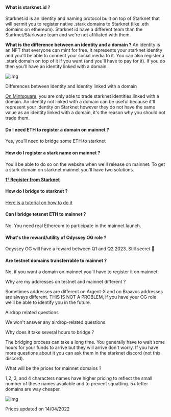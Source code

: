 #### What is starknet.id ?

Starknet.id is an identity and naming protocol built on top of Starknet that will permit you to register native .stark domains to Starknet (like .eth domains on ethereum). Starknet id have a different team than the Starknet/Starkware team and we're not affiliated with them.

**What is the difference between an identity and a domain ?** An identity is an NFT that everyone can mint for free. It represents your starknet identity and you'll be able to connect your social media to it. You can also register a .stark domain on top of it if you want (and you'll have to pay for it). If you do then you'll have an identity linked with a domain.

![img](<https://files.gitbook.com/v0/b/gitbook-x-prod.appspot.com/o/spaces%2FWiVGIamyAI2qdOryOMiS%2Fuploads%2FRI4zG48YCE4QuWxQWdux%2FStarknet%20identity%20(1).png?alt=media&token=f9290d0e-5759-4ee3-a936-a9427a014bb4>)

Differences between Identity and Identity linked with a domain

[On Mintsquare](https://mintsquare.io/collection/starknet/starknet-id/activities), you are only able to trade starknet identities linked with a domain. An identity not linked with a domain can be useful because it'll represent your identity on Starknet however they do not have the same value as an identity linked with a domain, it's the reason why you should not trade them.

#### Do I need ETH to register a domain on mainnet ?

Yes, you’ll need to bridge some ETH to starknet

#### How do I register a stark name on mainnet ?

You'll be able to do so on the website when we'll release on mainnet. To get a stark domain on starknet mainnet you'll have two solutions.

[**1° Register from Starknet** ]()

#### How do I bridge to starknet ?

[Here is a tutorial on how to do it]()

#### Can I bridge tetsnet ETH to mainnet ?

No. You need real Ethereum to participate in the mainnet launch.

#### **What's the reward/utility of Odyssey OG role ?**

Odyssey OG will have a reward between Q1 and Q2 2023. Still secret 🤫

#### Are testnet domains transferrable to mainnet ?

No, if you want a domain on mainnet you’ll have to register it on mainnet.

Why are my addresses on testnet and mainnet different ?

Sometimes addresses are different on Argent-X and on Braavos addresses are always different. THIS IS NOT A PROBLEM, if you have your OG role we’ll be able to identify you in the future.

Airdrop related questions

We won't answer any airdrop-related questions.

Why does it take several hours to bridge ?

The bridging process can take a long time. You generally have to wait some hours for your funds to arrive but they will arrive don't worry. If you have more questions about it you can ask them in the starknet discord (not this discord).

What will be the prices for mainnet domains ?

1,2, 3, and 4 characters names have higher pricing to reflect the small number of these names available and to prevent squatting. 5+ letter domains are way cheaper.

![img](https://files.gitbook.com/v0/b/gitbook-x-prod.appspot.com/o/spaces%2FWiVGIamyAI2qdOryOMiS%2Fuploads%2FBwNMDJLLf6w55o8jHl20%2FPrices%20for%20domains.png?alt=media&token=ed9b149e-044d-4aac-9b16-7312b91c574b)

Prices updated on 14/04/2022
